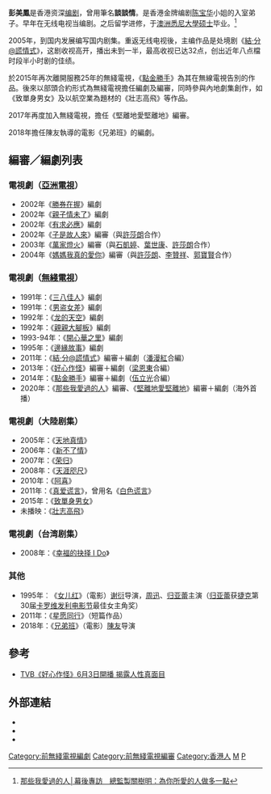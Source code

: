 {{藝人
|姓名 = 彭美鳳
|類型 = 編劇
|圖片 =<!--建議使用自由版權圖像-->
|圖片尺寸 =
|圖片簡介 =
|本名 =
|羅馬拼音 = Pang Mei-Fung
|英文名 =
|暱稱 =
|其他藝名 = 談談情
|國籍 =
|民族 =
|籍貫 =
|出生日期 =
|出生地點 =
|逝世日期 =
|逝世地點 =
|職業 =
|語言 =
|教育程度 = {{AUS}}[[悉尼大學|悉尼大學]]碩士
|宗教信仰 =
|配偶 =
|兒女 =
|父母 =
|出道地點 =
|出道作 =
|出道日期 =
|代表作 =
|活躍年代 =
|唱片公司 =
|經紀公司 =
|網站 =
|相關團體 =
|獎項 =
|IMDb = 5260829
}}
'''彭美鳳'''{{bd|||||catIdx=P彭}}是香港资深[[编剧|编剧]]，曾用筆名'''談談情'''。是香港金牌编剧[[陈宝华|陈宝华]]小姐的入室弟子。早年在无线电视当编剧。之后留学进修，于[[澳洲|澳洲]][[悉尼大學|悉尼大學]][[硕士|硕士]]毕业。<ref>[https://www.hk01.com/即時娛樂/488697/  那些我愛過的人│幕後專訪　總監製關樹明：為你所愛的人做多一點]</ref>

2005年，到国内发展编写国内剧集。重返无线电视後，主编作品是处境剧《[[結·分@謊情式|結·分@謊情式]]》，这剧收视高开，播出未到一半，最高收视已达32点，创出近年八点檔时段半小时剧的佳绩。

於2015年再次離開服務25年的無綫電視，《[[點金勝手|點金勝手]]》為其在無線電視告別的作品。後來以部頭合約形式為無綫電視擔任編劇及編審，同時參與內地劇集創作，如《致單身男女》及以航空業為題材的《壯志高飛》等作品。

2017年再度加入無綫電視，擔任《堅離地愛堅離地》編審。

2018年擔任陳友執導的電影《兄弟班》的編劇。

==編審／編劇列表==
===電視劇（[[亞洲電視|亞洲電視]]）===
*2002年《[[勝券在握|勝券在握]]》編劇
*2002年《[[親子情未了|親子情未了]]》編劇
*2002年《[[有求必應_(電視劇)|有求必應]]》編劇
*2002年《[[子是故人來|子是故人來]]》編審（與[[許莎朗|許莎朗]]合作）
*2003年《[[萬家燈火_(電視劇)|萬家燈火]]》編審（與[[石凱婷|石凱婷]]、[[葉世康|葉世康]]、[[許莎朗|許莎朗]]合作）
*2004年《[[媽媽我真的愛你|媽媽我真的愛你]]》編審（與[[許莎朗|許莎朗]]、[[李贊祥|李贊祥]]、[[郭寶賢|郭寶賢]]合作）

===電視劇（[[無綫電視|無綫電視]]）===
*1991年：《[[三八佳人|三八佳人]]》編劇
*1991年：《[[男盗女差|男盗女差]]》編劇
*1992年：《[[龙的天空|龙的天空]]》編劇
*1992年：《[[親親大腳板|親親大腳板]]》編劇
*1993-94年：《[[開心華之里|開心華之里]]》編劇
*1995年：《[[邊緣故事|邊緣故事]]》編劇
*2011年：《[[結·分@謊情式|結·分@謊情式]]》編審＋編劇（[[潘漫紅|潘漫紅]]合編）
*2013年：《[[好心作怪|好心作怪]]》編審＋編劇（[[梁恩東|梁恩東]]合編）
*2014年：《[[點金勝手|點金勝手]]》編審＋編劇（[[伍立光|伍立光]]合編）
*2020年：《[[那些我愛過的人|那些我愛過的人]]》編審、《[[堅離地愛堅離地|堅離地愛堅離地]]》編審＋編劇（海外首播）

===電視劇（大陸剧集）===
*2005年：《[[天地真情|天地真情]]》
*2006年：《[[新不了情|新不了情]]》
*2007年：《[[荣归|荣归]]》
*2008年：《[[天涯咫尺|天涯咫尺]]》
*2010年：《[[阿喜_(電視劇)|阿喜]]》
*2011年：《[[真爱谎言|真爱谎言]]》，曾用名《[[白色谎言|白色谎言]]》
*2015年：《[[致單身男女|致單身男女]]》
*未播映：《[[壯志高飛|壯志高飛]]》

===電視劇（台湾剧集）===
*2008年：《[[幸福的抉择_I_Do|幸福的抉择 I Do]]》

===其他===
*1995年︰《[[女儿红|女儿红]]》（電影）[[谢衍|谢衍]]导演，[[周迅|周迅]]、[[归亚蕾|归亚蕾]]主演（[[归亚蕾|归亚蕾]]获[[捷克|捷克]]第30届[[卡罗维发利电影节|卡罗维发利电影节]]最佳女主角奖）
*2011年：《[[星愿同行|星愿同行]]》（短篇作品）
*2018年：《[[兄弟班|兄弟班]]》（電影）[[陳友|陳友]]导演

==參考==
{{reflist}}
*[http://enjoy.eastday.com/e/20130529/u1a7422645.html   TVB《好心作怪》6月3日開播 揭露人性真面目]{{Dead link|date=2020年1月 |bot=InternetArchiveBot |fix-attempted=yes }}

==外部連結==
* {{Sinaweibo|1759644203}}
* {{imdb name|5260829}}{{en}}
* {{hkmdb name|10733}}
[[Category:前無綫電視編劇|Category:前無綫電視編劇]]
[[Category:前無綫電視編審|Category:前無綫電視編審]]
[[Category:香港人|Category:香港人]]
[[Category:彭姓|M]]
[[Category:香港女性编剧|P]]